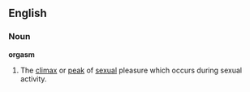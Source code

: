 ==English==

===Noun===
'''orgasm'''
# The [[climax]] or [[peak]] of [[sexual]] pleasure which occurs during sexual activity.

<P>{{wikipedia}}
